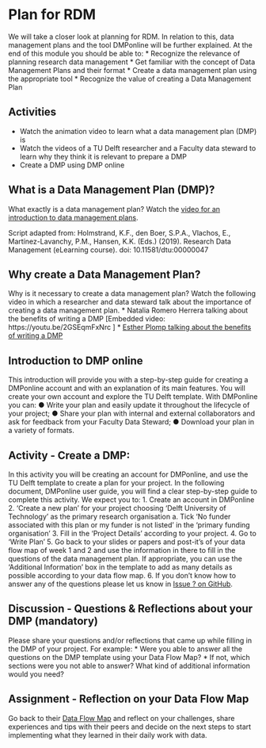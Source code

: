# Plan for RDM {#plan}

We will take a closer look at planning for RDM. 
In relation to this, data management plans and the tool DMPonline will be further explained. 
At the end of this module you should be able to:
*	Recognize the relevance of planning research data management
*	Get familiar with the concept of Data Management Plans and their format
*	Create a data management plan using the appropriate tool
*	Recognize the value of creating a Data Management Plan

## Activities
*	Watch the animation video to learn what a data management plan (DMP) is
*	Watch the videos of a TU Delft researcher and a Faculty data steward to learn why they think it is relevant to prepare a DMP
*	Create a DMP using DMP online

## What is a Data Management Plan (DMP)?

What exactly is a data management plan? Watch the [video for an introduction to data management plans](https://youtu.be/28rTTRFDq58). 

Script adapted from: Holmstrand, K.F., den Boer, S.P.A., Vlachos, E., Martínez-Lavanchy, P.M., Hansen, K.K. (Eds.) (2019). Research Data Management (eLearning course). doi: 10.11581/dtu:00000047

## Why create a Data Management Plan?

Why is it necessary to create a data management plan? Watch the following video in which a researcher and data steward talk about the importance of creating a data management plan.
* Natalia Romero Herrera talking about the benefits of writing a DMP
[Embedded video: https://youtu.be/2GSEqmFxNrc ]
* [Esther Plomp talking about the benefits of writing a DMP](https://youtu.be/li_3MkeACbY) 

## Introduction to DMP online

This introduction will provide you with a step-by-step guide for creating a DMPonline account and with an explanation of its main features. 
You will create your own account and explore the TU Delft template.
With DMPonline you can:
●	Write your plan and easily update it throughout the lifecycle of your project;
●	Share your plan with internal and external collaborators and ask for feedback from your Faculty Data Steward;
●	Download your plan in a variety of formats.
 

## Activity - Create a DMP:
In this activity you will be creating an account for DMPonline, and use the TU Delft template to create a plan for your project. 
In the following document, DMPonline user guide, you will find a clear step-by-step guide to complete this activity. We expect you to:
1. Create an account in DMPonline 
2. ‘Create a new plan’ for your project choosing ‘Delft University of Technology’ as the primary research organisation
a.	Tick ‘No funder associated with this plan or my funder is not listed’ in the ‘primary funding organisation’
3. Fill in the ‘Project Details’ according to your project.
4. Go to ‘Write Plan’ 
5. Go back to your slides or papers and post-it’s of your data flow map of week 1 and 2 and use the information in there to fill in the questions of the data management plan. If appropriate, you can use the ‘Additional Information’ box in the template to add as many details as possible according to your data flow map.
6. If you don’t know how to answer any of the questions please let us know in [Issue ? on GitHub](link). 

## Discussion - Questions & Reflections about your DMP (mandatory)
Please share your questions and/or reflections that came up while filling in the DMP of your project. For example:
*	Were you able to answer all the questions on the DMP template using your Data Flow Map? 
*	If not, which sections were you not able to answer? What kind of additional information would you need?

## Assignment - Reflection on your Data Flow Map

Go back to their [Data Flow Map](link) and reflect on your challenges, share experiences and tips with their peers and decide on the next steps to start implementing what they learned in their daily work with data. 

